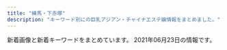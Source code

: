 ```yaml
---
title: "練馬・下赤塚"
description: "キーワード別にの巨乳アジアン・チャイナエステ嬢情報をまとめました。"
---
```


新着画像と新着キーワードをまとめています。
2021年06月23日の情報です。

<DmmAffiliateIns />
<KeywordTable
  shops={
    [
    {
        "img_links": [
            "http://nymphe-est.biz/images/m5.png",
            "http://nymphe-est.biz/images/m1.png",
            "http://nymphe-est.biz/images/m4.png",
            "http://nymphe-est.biz/images/tit3.jpg",
            "http://nymphe-est.biz/images/stal.jpg",
            "http://nymphe-est.biz/images/cg05.jpg",
            "http://nymphe-est.biz/images/bur.jpg",
            "http://nymphe-est.biz/images/cg01.jpg",
            "http://nymphe-est.biz/images/fla.jpg",
            "http://nymphe-est.biz/images/bul.jpg",
            "http://nymphe-est.biz/images/accl.jpg",
            "http://nymphe-est.biz/images/m6.png",
            "http://nymphe-est.biz/images/tit6.jpg",
            "http://nymphe-est.biz/images/cg03.jpg",
            "http://nymphe-est.biz/images/tm.jpg",
            "http://nymphe-est.biz/images/tit2.jpg",
            "http://nymphe-est.biz/images/no.png",
            "http://nymphe-est.biz/images/top.png",
            "http://nymphe-est.biz/images/m3.png",
            "http://nymphe-est.biz/images/tit4.jpg",
            "http://nymphe-est.biz/images/spt.png",
            "http://nymphe-est.biz/images/cg02.jpg",
            "http://nymphe-est.biz/images/stat.jpg",
            "http://nymphe-est.biz/images/m2.png",
            "http://nymphe-est.biz/images/tit5.jpg"
        ],
        "station": "\u6771\u6b66\u7df4\u99ac\u99c5\u5317\u53e3",
        "url": "http://nymphe-est.biz/",
        "keywords": {
            "D": 3,
            "E": 1
        },
        "name": "\u59eb\u306e\u3086\u3073\u3055\u304d"
    },
    {
        "url": "http://c-sakura.work/",
        "img_links": [
            "http://c-sakura.work/img/yuyu1.jpg",
            "http://c-sakura.work/images/int1.png",
            "http://c-sakura.work/images/2.jpg",
            "http://c-sakura.work/images/mobile.jpg",
            "http://c-sakura.work/images/interior_t.jpg",
            "http://c-sakura.work/images/head.jpg",
            "http://c-sakura.work/images/tel.jpg",
            "http://c-sakura.work/images/sisu.png",
            "http://c-sakura.work/images/1.jpg",
            "http://c-sakura.work/img/yuri1.jpg",
            "http://c-sakura.work/images/staff_t.jpg",
            "http://c-sakura.work/images/info.png",
            "http://c-sakura.work/images/sys1.png",
            "http://c-sakura.work/images/int2.png",
            "http://c-sakura.work/images/news.png",
            "http://c-sakura.work/img/ami1.jpg",
            "http://c-sakura.work/images/3.jpg"
        ],
        "keywords": {},
        "name": "\u9577\u4e45*\u3061\u3087\u3046\u304d\u3085\u3046",
        "station": "\u4e0b\u8d64\u585a\u99c5\u5317\u53e3"
    },
    {
        "station": "\u5927\u6cc9\u5b66\u5712\u99c5",
        "img_links": [
            "http://lachesis.este88.com/gals/mao2.jpg",
            "https://lachesis.este88.com/gals/aoi1.jpg",
            "http://lachesis.este88.com/gals/itika1.jpg",
            "https://lachesis.este88.com/gals/miho1.jpg",
            "https://lachesis.este88.com/gals/yuno1.jpg",
            "http://lachesis.este88.com/gals/yuno2.jpg",
            "http://lachesis.este88.com/gals/mao1.jpg",
            "https://lachesis.este88.com/gals/rinnka1.jpg",
            "http://momipara.jp/img/link/momi234.jpg",
            "https://lachesis.este88.com/images/sysh3bar.png",
            "http://lachesis.este88.com/gals/miho2.jpg",
            "http://lachesis.este88.com/gals/miho1.jpg",
            "http://lachesis.este88.com/gals/minami1.jpg",
            "http://lachesis.este88.com/gals/tumugi1.jpg",
            "https://lachesis.este88.com/images/bg_header.jpg",
            "https://lachesis.este88.com/gals/maria1.jpg",
            "https://lachesis.este88.com/gals/minami1.jpg",
            "https://lachesis.este88.com/gals/mao1.jpg",
            "http://lachesis.este88.com/gals/aoi3.jpg",
            "http://lachesis.este88.com/gals/nozomi3.jpg",
            "http://lachesis.este88.com/gals/rinnka2.jpg",
            "http://lachesis.este88.com/gals/yuno3.jpg",
            "https://lachesis.este88.com/gals/miku1.jpg",
            "http://lachesis.este88.com/gals/yuno1.jpg",
            "http://lachesis.este88.com/images/info5.jpg",
            "http://lachesis.este88.com/gals/nozomi1.jpg",
            "http://lachesis.este88.com/gals/maria1.jpg",
            "https://lachesis.este88.com/gals/tumugi1.jpg",
            "http://lachesis.este88.com/gals/tumugi2.jpg",
            "http://lachesis.este88.com/gals/nozomi4.jpg",
            "https://lachesis.este88.com/images/bg_header3.jpg",
            "http://lachesis.este88.com/gals/nozomi2.jpg",
            "http://lachesis.este88.com/images/line.jpg",
            "http://lachesis.este88.com/images/bg_header.jpg",
            "http://lachesis.este88.com/gals/narumi4.jpg",
            "http://lachesis.este88.com/gals/miho3.jpg",
            "http://lachesis.este88.com/gals/ruka4.jpg",
            "http://lachesis.este88.com/gals/rinnka3.jpg",
            "http://lachesis.este88.com/gals/ruka1.jpg",
            "http://lachesis.este88.com/gals/ruka2.jpg",
            "http://lachesis.este88.com/gals/narumi1.jpg",
            "http://lachesis.este88.com/gals/miku2.jpg",
            "http://lachesis.este88.com/gals/miku1.jpg",
            "http://lachesis.este88.com/gals/itika3.jpg",
            "http://lachesis.este88.com/gals/itika2.jpg",
            "https://lachesis.este88.com/gals/itika1.jpg",
            "http://lachesis.este88.com/gals/ruka3.jpg",
            "http://lachesis.este88.com/gals/aoi2.jpg",
            "http://lachesis.este88.com/gals/narumi2.jpg",
            "http://lachesis.este88.com/gals/rinnka1.jpg",
            "http://lachesis.este88.com/gals/aoi1.jpg",
            "http://lachesis.este88.com/images/bg_header3.jpg",
            "https://lachesis.este88.com/gals/nozomi1.jpg",
            "http://lachesis.este88.com/gals/narumi3.jpg",
            "http://lachesis.este88.com/images/sysh3bar.png",
            "https://lachesis.este88.com/gals/ruka1.jpg",
            "http://lachesis.este88.com/gals/rinnka4.jpg",
            "http://lachesis.este88.com/gals/minami2.jpg",
            "https://lachesis.este88.com/images/info5.jpg",
            "http://lachesis.este88.com/gals/miku3.jpg",
            "https://lachesis.este88.com/gals/narumi1.jpg",
            "https://lachesis.este88.com/images/line.jpg",
            "http://lachesis.este88.com/gals/tumugi3.jpg"
        ],
        "name": "\u30e9\u30b1\u30b7\u30b9\u5927\u6cc9\u5b66\u5712",
        "url": "http://lachesis.este88.com/",
        "keywords": {
            "83": 2,
            "G": 1,
            "E": 1,
            "95": 1,
            "D": 2,
            "86": 1,
            "84": 1,
            "F": 4,
            "81": 1,
            "93": 1,
            "88": 2,
            "C": 4,
            "91": 3,
            "80": 1
        }
    },
    {
        "keywords": {},
        "img_links": [
            "http://oasis.akasuri.xyz/images/c-photo.png",
            "http://oasis.akasuri.xyz/staff/s2.jpg",
            "http://oasis.akasuri.xyz/images/b-tel.png",
            "http://oasis.akasuri.xyz/images/fotter.png",
            "http://oasis.akasuri.xyz/images/bar-staff.png",
            "http://oasis.akasuri.xyz/staff/s1.jpg",
            "http://oasis.akasuri.xyz/staff/s3.jpg",
            "http://oasis.akasuri.xyz/images/bar-photo.png",
            "http://oasis.akasuri.xyz/images/c-staff.png",
            "http://oasis.akasuri.xyz/images/c-top.png"
        ],
        "station": "\u6210\u5897\u99c5\u5357\u53e3",
        "name": "\u30aa\u30a2\u30b7\u30b9",
        "url": "http://oasis.akasuri.xyz/"
    },
    {
        "keywords": {},
        "url": "http://es-nerima.biz/",
        "station": "\u7df4\u99ac\u99c5\u5317\u53e3",
        "name": "\u3046\u3089\u3089",
        "img_links": [
            "http://es-nerima.biz/wp-content/themes/template-salon2/images/gallery3.jpg",
            "http://es-nerima.biz/wp-content/uploads/2016/10/g3.jpg",
            "http://es-nerima.biz/wp-content/themes/template-salon2/images/pickup-ttl.png",
            "http://es-nerima.biz/wp-content/uploads/2016/10/girl-1-250x330.jpg",
            "http://es-nerima.biz/wp-content/themes/template-salon2/images/camp-bnr.jpg",
            "http://es-nerima.biz/wp-content/uploads/2016/10/gallery1.jpg",
            "http://es-nerima.biz/wp-content/uploads/2016/10/g6.jpg",
            "http://es-nerima.biz/wp-content/uploads/2016/10/mika-250x330.jpg",
            "http://es-nerima.biz/wp-content/themes/template-salon2/images/news-ttl.png",
            "http://es-nerima.biz/wp-content/uploads/2016/10/gallery2.jpg",
            "http://es-nerima.biz/wp-content/uploads/2016/10/gallery6.jpg",
            "http://es-nerima.biz/wp-content/themes/template-salon2/images/pickup-frame.png",
            "http://es-nerima.biz/wp-content/uploads/2016/10/g4-250x330.jpg",
            "http://es-nerima.biz/wp-content/uploads/2016/10/girl-1.jpg",
            "http://es-nerima.biz/wp-content/themes/template-salon2/images/tel.png",
            "http://es-nerima.biz/wp-content/themes/template-salon2/images/gallery4.jpg",
            "http://es-nerima.biz/wp-content/themes/template-salon2/images/massage-de_88_31.jpg",
            "http://es-nerima.biz/wp-content/themes/template-salon2/images/newface-ttl.png",
            "http://cdn.dino-es.com/images/logo/88x31DinoEs.png",
            "http://es-nerima.biz/wp-content/uploads/2016/10/gallery5.jpg",
            "http://es-nerima.biz/wp-content/uploads/2016/10/mika.jpg",
            "http://es-nerima.biz/wp-content/uploads/2016/10/gallery8.jpg",
            "http://es-nerima.biz/wp-content/uploads/2016/10/g6-250x330.jpg",
            "http://es-nerima.biz/wp-content/uploads/2016/10/g3-250x330.jpg",
            "http://es-nerima.biz/wp-content/themes/template-salon2/images/slider1.jpg",
            "http://es-nerima.biz/wp-content/themes/template-salon2/images/gallery2.jpg",
            "http://es-nerima.biz/wp-content/themes/template-salon2/images/gallery1.jpg",
            "http://es-nerima.biz/wp-content/uploads/2016/10/eri.jpg",
            "http://es-nerima.biz/wp-content/themes/template-salon2/images/magazine.jpg",
            "http://es-nerima.biz/wp-content/themes/template-salon2/images/gallery-ttl.png",
            "http://es-nerima.biz/wp-content/uploads/2016/10/eri-250x330.jpg",
            "http://es-nerima.biz/wp-content/uploads/2016/10/g5-250x330.jpg",
            "http://es-nerima.biz/wp-content/uploads/2016/10/gallery3.jpg",
            "http://es-nerima.biz/wp-content/uploads/2016/10/gallery7.jpg",
            "http://es-nerima.biz/wp-content/uploads/2016/10/camp-bnr.jpg",
            "http://es-nerima.biz/wp-content/uploads/2016/10/gallery8-600x600.jpg",
            "http://es-nerima.biz/wp-content/uploads/2016/10/g5.jpg",
            "http://es-nerima.biz/wp-content/uploads/2016/10/g1-250x330.jpg"
        ]
    },
    {
        "img_links": [
            "http://pakira-massage.work/img/s23.jpg",
            "http://pakira-massage.work/img/s2.jpg",
            "http://pakira-massage.work/img/s1.jpg",
            "http://pakira-massage.work/img/nos.jpg",
            "http://pakira-massage.work/i/img/r3.jpg",
            "http://pakira-massage.work/i/img/r5.jpg",
            "http://pakira-massage.work/img/st2.jpg",
            "http://pakira-massage.work/i/img/r2.jpg",
            "http://pakira-massage.work/img/campian.jpg",
            "http://pakira-massage.work/img/sta1.jpg",
            "http://pakira-massage.work/img/st1.jpg",
            "http://pakira-massage.work/i/img/sta2.jpg",
            "http://pakira-massage.work/img/st23.jpg",
            "http://pakira-massage.work/img/mobile-1.png",
            "http://pakira-massage.work/i/img/r1.jpg",
            "http://pakira-massage.work/i/img/sta23.jpg",
            "http://pakira-massage.work/img/head.jpg",
            "http://pakira-massage.work/i/img/st1.jpg",
            "http://pakira-massage.work/i/img/r4.jpg",
            "http://pakira-massage.work/i/img/r6.jpg",
            "http://pakira-massage.work/i/img/sta1.jpg",
            "http://pakira-massage.work/img/sta23.jpg",
            "http://pakira-massage.work/img/botton.jpg",
            "http://pakira-massage.work/img/sta2.jpg"
        ],
        "url": "http://pakira-massage.work/",
        "station": "\u8981\u753a\u99c55\u756a\u51fa\u53e3",
        "name": "\u30d1\u30ad\u30e9",
        "keywords": {
            "85": 2,
            "87": 2,
            "E": 2,
            "C": 12
        }
    },
    {
        "name": "\u30ad\u30e9\u30ad\u30e9",
        "url": "http://binrou.net/",
        "station": "\u7df4\u99ac\u99c5\u897f\u53e3",
        "img_links": [
            "http://binrou.net/img/mo.png",
            "http://binrou.net/i/img/st118.jpg",
            "http://binrou.net/img/sta117.jpg",
            "http://binrou.net/img/st109.jpg",
            "http://binrou.net/img/sta111.jpg",
            "http://binrou.net/img/s112.jpg",
            "http://binrou.net/i/img/sta114.jpg",
            "http://binrou.net/img/sta116.jpg",
            "http://binrou.net/i/img/sta104.jpg",
            "http://binrou.net/i/img/sta98.jpg",
            "http://binrou.net/img/sta112.jpg",
            "http://binrou.net/img/sta114.jpg",
            "http://binrou.net/i/img/sta108.jpg",
            "http://binrou.net/i/img/r1.jpg",
            "http://binrou.net/i/img/acc.jpg",
            "http://binrou.net/img/sta119.jpg",
            "http://binrou.net/i/img/sta88.jpg",
            "http://binrou.net/img/st116.jpg",
            "http://binrou.net/img/st114.jpg",
            "http://binrou.net/img/pickup20.jpg",
            "http://binrou.net/img/s117.jpg",
            "http://binrou.net/i/img/sta80.jpg",
            "http://binrou.net/i/img/sta119.jpg",
            "http://binrou.net/i/img/sta117.jpg",
            "http://binrou.net/img/st112.jpg",
            "http://binrou.net/img/s116.jpg",
            "http://binrou.net/img/st119.jpg",
            "http://binrou.net/i/img/sta118.jpg",
            "http://binrou.net/i/img/sta92.jpg",
            "http://binrou.net/img/acc.jpg",
            "http://binrou.net/img/s111.jpg",
            "http://binrou.net/img/fla.jpg",
            "http://binrou.net/i/img/sta115.jpg",
            "http://binrou.net/i/img/sta94.jpg",
            "http://binrou.net/i/img/sta97.jpg",
            "http://binrou.net/i/img/sta100.jpg",
            "http://binrou.net/img/s115.jpg",
            "http://binrou.net/i/img/sta105.jpg",
            "http://binrou.net/i/img/sta111.jpg",
            "http://binrou.net/i/img/r3.jpg",
            "http://binrou.net/img/sta118.jpg",
            "http://binrou.net/img/sta109.jpg",
            "http://binrou.net/img/s114.jpg",
            "http://binrou.net/img/s118.jpg",
            "http://binrou.net/i/img/r2.jpg",
            "http://binrou.net/i/img/sta89.jpg",
            "http://binrou.net/img/sta115.jpg",
            "http://binrou.net/i/img/sta109.jpg",
            "http://binrou.net/img/st117.jpg",
            "http://binrou.net/i/img/sta112.jpg",
            "http://binrou.net/img/st111.jpg",
            "http://binrou.net/i/img/sta116.jpg",
            "http://binrou.net/img/s119.jpg",
            "http://binrou.net/i/img/r4.jpg",
            "http://binrou.net/img/botton.jpg",
            "http://binrou.net/img/st118.jpg",
            "http://binrou.net/img/st115.jpg"
        ],
        "keywords": {
            "D": 2,
            "88": 1,
            "86": 4,
            "C": 17,
            "E": 6,
            "F": 1,
            "87": 4,
            "89": 1
        }
    },
    {
        "keywords": {},
        "url": "http://www.es-kou.link/",
        "station": "\u4e0b\u8d64\u585a\u99c5\u5317\u53e3",
        "img_links": [
            "http://www.es-kou.link/images/interior_t.jpg",
            "http://www.es-kou.link/img/satomi1.jpg",
            "http://www.es-kou.link/images/head.jpg",
            "http://www.es-kou.link/images/sys1.jpg",
            "http://www.es-kou.link/images/3.jpg",
            "http://www.es-kou.link/images/1.jpg",
            "http://www.es-kou.link/images/int1.png",
            "http://www.es-kou.link/images/sys3.png",
            "http://www.es-kou.link/img/nana1.jpg",
            "http://www.es-kou.link/img/mimi1.jpg",
            "http://www.es-kou.link/images/sys2.jpg",
            "http://www.es-kou.link/images/int2.png",
            "http://www.es-kou.link/images/news.jpg",
            "http://www.es-kou.link/images/2.jpg",
            "http://www.es-kou.link/images/s1.png",
            "http://www.es-kou.link/images/b2.jpg",
            "http://www.es-kou.link/images/mobile.jpg",
            "http://www.es-kou.link/images/info.png",
            "http://www.es-kou.link/images/b1.jpg",
            "http://www.es-kou.link/images/staff_t.jpg"
        ],
        "name": "\u7d05\u6708"
    },
    {
        "img_links": [
            "http://www.smile.mensest.com/img/header02.png",
            "http://www.smile.mensest.com/files/004.jpg",
            "http://www.smile.mensest.com/img/ttl_info.png",
            "http://www.smile.mensest.com/img/ttl_news.png",
            "http://www.smile.mensest.com/img/pickup.jpg",
            "http://www.smile.mensest.com/img/btn_blog.png",
            "http://www.smile.mensest.com/files/006.jpg",
            "http://www.smile.mensest.com/files/002.jpg",
            "http://www.smile.mensest.com/files/003.jpg",
            "http://www.smile.mensest.com/img/btn_side_mobile.jpg",
            "http://www.smile.mensest.com/files/005.jpg",
            "http://www.smile.mensest.com/img/goback.jpg",
            "http://www.smile.mensest.com/files/001.jpg"
        ],
        "name": "Smile -\u30b9\u30de\u30a4\u30eb-",
        "station": "\u7df4\u99ac\u99c5\u897f\u53e3",
        "url": "http://www.smile.mensest.com/",
        "keywords": {
            "D": 8,
            "87": 6,
            "85": 2,
            "C": 18,
            "88": 4
        }
    },
    {
        "keywords": {},
        "name": "AROMA PLAZA \u30a2\u30ed\u30de\u30d7\u30e9\u30b6",
        "img_links": [],
        "url": "http://aroma-p.info/",
        "station": "\u77f3\u795e\u4e95\u516c\u5712\u99c5\u5357\u53e3"
    },
    {
        "name": "\u5927\u5983",
        "img_links": [
            "http://sh-dafei.work/uploads/210219/1-210219105500300.jpg",
            "http://sh-dafei.work/uploads/171031/1-1G0311G556445.jpg",
            "http://sh-dafei.work/uploads/181207/1-1Q20G40K63R.jpg",
            "http://sh-dafei.work/uploads/180227/1-1P22G40S5448.jpg",
            "http://sh-dafei.work/uploads/200117/1-20011G614144B.jpg",
            "http://sh-dafei.work/uploads/210326/1-210326140613257.jpg",
            "http://sh-dafei.work/uploads/181206/1-1Q206125154224.jpg",
            "http://sh-dafei.work/uploads/200612/1-200612154534W8.jpg",
            "http://sh-dafei.work/uploads/171031/1-1G0311G344914.jpg",
            "http://sh-dafei.work/uploads/190329/1-1Z329151011c7.jpg",
            "http://sh-dafei.work/uploads/allimg/180612/1-1P612160305350.jpg",
            "http://sh-dafei.work/uploads/190924/1-1Z924151334121.jpg",
            "http://sh-dafei.work/uploads/201113/1-20111314213cQ.jpg",
            "http://sh-dafei.work/uploads/190301/1-1Z30116320A41.jpg",
            "http://sh-dafei.work/uploads/190130/1-1Z130162635508.jpg",
            "http://sh-dafei.work/uploads/180612/1-1P612160029349.jpg",
            "http://sh-dafei.work/templets/default/pc/picture/s_news.png",
            "http://sh-dafei.work/templets/default/pc/picture/staffs.png",
            "http://sh-dafei.work/uploads/190809/1-1ZP9125I01S.jpg",
            "http://sh-dafei.work/uploads/191115/1-191115132040J2.jpg",
            "http://sh-dafei.work/templets/default/pc/picture/end1.jpg",
            "http://sh-dafei.work/uploads/181206/1-1Q2061249563O.jpg",
            "http://sh-dafei.work/uploads/201002/1-201002144Z11V.jpg",
            "http://sh-dafei.work/uploads/180612/1-1P6121601061c.jpg",
            "http://sh-dafei.work/uploads/171031/1-1G0311G4095M.jpg",
            "http://sh-dafei.work/templets/default/pc/picture/s_staff.png",
            "http://sh-dafei.work/uploads/171031/1-1G0311G505933.jpg",
            "http://sh-dafei.work/uploads/171031/1-1G0311G531445.jpg",
            "http://sh-dafei.work/uploads/181206/1-1Q2061250494E.jpg",
            "http://sh-dafei.work/templets/default/pc/picture/s_pick.png",
            "http://sh-dafei.work/uploads/181207/1-1Q20G35320X0.png",
            "http://sh-dafei.work/templets/default/pc/picture/face.png",
            "http://sh-dafei.work/uploads/181206/1-1Q2061253211D.jpg",
            "http://sh-dafei.work/uploads/181214/1-1Q214154222511.jpg"
        ],
        "url": "http://sh-dafei.work/",
        "keywords": {},
        "station": "\u7df4\u99ac\u99c5\u897f\u53e3"
    },
    {
        "keywords": {
            "89": 1,
            "90": 4,
            "92": 1,
            "88": 2
        },
        "station": "\u7df4\u99ac\u99c5\u897f\u53e3",
        "url": "http://ginzaangel.esnavi.work/",
        "img_links": [
            "http://ginzaangel.esnavi.work/2/uploadimg/1615989115.jpeg",
            "http://ginzaangel.esnavi.work/2/uploadimg/1623486374.jpeg",
            "http://ginzaangel.esnavi.work/head.jpg",
            "http://ginzaangel.esnavi.work/sys1.jpg",
            "http://ginzaangel.esnavi.work/2/uploadimg/1619341553.jpeg",
            "http://ginzaangel.esnavi.work/2/uploadimg/1601829474.jpeg",
            "http://ginzaangel.esnavi.work/news.jpg",
            "http://ginzaangel.esnavi.work/2/uploadimg/1615988934.jpeg",
            "http://ginzaangel.esnavi.work/2/uploadimg/1615988408.jpeg",
            "http://ginzaangel.esnavi.work/int1.png",
            "http://ginzaangel.esnavi.work/sys2.jpg",
            "http://ginzaangel.esnavi.work/staff_t.jpg",
            "http://ginzaangel.esnavi.work/s1.png",
            "http://ginzaangel.esnavi.work/2/uploadimg/1622437565.jpeg",
            "http://ginzaangel.esnavi.work/2/uploadimg/1615989033.jpeg"
        ],
        "name": "\u7df4\u99ac\u306e\u5929\u4f7f"
    },
    {
        "img_links": [
            "http://moonlove.est-u.com/images/index_17.jpg",
            "http://moonlove.est-u.com/images/index_04.jpg",
            "http://moonlove.est-u.com/images/index_02.jpg",
            "http://moonlove.est-u.com/images/s8.jpg",
            "http://moonlove.est-u.com/staff/sakura.jpg",
            "http://moonlove.est-u.com/staff/hitomi.jpg",
            "http://moonlove.est-u.com/images/index_08.jpg",
            "http://moonlove.est-u.com/images/index_19.jpg",
            "http://moonlove.est-u.com/staff/miki.jpg",
            "http://moonlove.est-u.com/images/s1.jpg",
            "http://moonlove.est-u.com/images/index1_06.jpg",
            "http://moonlove.est-u.com/staff/nami.jpg",
            "http://moonlove.est-u.com/images/index_12.jpg",
            "http://moonlove.est-u.com/images/index_14.jpg",
            "http://moonlove.est-u.com/images/index2_06.jpg",
            "http://moonlove.est-u.com/images/icon_000.jpg",
            "http://moonlove.est-u.com/images/index_07.jpg",
            "http://moonlove.est-u.com/images/index_05.jpg",
            "http://moonlove.est-u.com/images/index_16.jpg",
            "http://moonlove.est-u.com/images/s4.jpg",
            "http://moonlove.est-u.com/images/s6.jpg",
            "http://moonlove.est-u.com/staff/ayumi.jpg",
            "http://moonlove.est-u.com/images/index3_06.jpg",
            "http://moonlove.est-u.com/images/index_13.jpg",
            "http://moonlove.est-u.com/images/staff_09.jpg",
            "http://moonlove.est-u.com/staff/kaori.jpg",
            "http://moonlove.est-u.com/images/s5.jpg",
            "http://moonlove.est-u.com/images/index_10.jpg",
            "http://moonlove.est-u.com/images/s3.jpg",
            "http://moonlove.est-u.com/images/index_15.jpg"
        ],
        "name": "\u6708\u306e\u604b",
        "url": "http://moonlove.est-u.com/",
        "station": "\u7df4\u99ac\u99c5\u5317\u53e3",
        "keywords": {
            "C": 7
        }
    },
    {
        "name": "\u3072\u307e\u308f\u308a",
        "keywords": {
            "C": 7
        },
        "station": "\u7df4\u99ac\u99c5\u5357\u53e3",
        "url": "http://himawari.est-u.com/",
        "img_links": [
            "http://himawari.est-u.com/images/therpist.jpg",
            "http://himawari.est-u.com/staff/izumi.jpg",
            "http://himawari.est-u.com/staff/yumi.jpg",
            "http://himawari.est-u.com/images/index_02.jpg",
            "http://himawari.est-u.com/staff/risa.jpg",
            "http://himawari.est-u.com/staff/asuka.jpg",
            "http://himawari.est-u.com/images/a2.jpg",
            "http://himawari.est-u.com/images/index_08.jpg",
            "http://himawari.est-u.com/staff/sakura.jpg",
            "http://himawari.est-u.com/staff/umi.jpg",
            "http://himawari.est-u.com/images/index_04.jpg",
            "http://himawari.est-u.com/staff/emi.jpg",
            "http://himawari.est-u.com/staff/nami.jpg",
            "http://himawari.est-u.com/images/index_10.jpg",
            "http://himawari.est-u.com/images/a1.jpg",
            "http://himawari.est-u.com/images/down.jpg",
            "http://himawari.est-u.com/staff/yuki.jpg",
            "http://himawari.est-u.com/images/index2_08.jpg"
        ]
    },
    {
        "img_links": [
            "http://www.relaxes.info/images/price.jpg",
            "http://www.relaxes.info/images/t2.png",
            "http://www.relaxes.info/images/header_bg.png",
            "http://www.relaxes.info/images/ttl_qj.png",
            "http://www.relaxes.info/up/uploads/20180315212810me.jpg",
            "http://www.relaxes.info/images/s1.png",
            "http://www.relaxes.info/images/t1.png",
            "http://www.relaxes.info/images/ttl_staff.png",
            "http://www.relaxes.info/up/uploads/20210313172020j.jpg",
            "http://www.relaxes.info/images/ttl_price.png",
            "http://www.relaxes.info/images/rec.png",
            "http://www.relaxes.info/up/uploads/2017071800271212.jpg",
            "http://www.relaxes.info/images/info.jpg"
        ],
        "url": "http://www.relaxes.info/",
        "keywords": {},
        "name": "\u8776",
        "station": "\u4e0a\u677f\u6a4b\u99c5\u5317\u53e3"
    },
    {
        "name": "\u30b7\u30a8\u30b9\u30bf",
        "url": "http://siesta.ests.jp/",
        "keywords": {
            "D": 24,
            "88": 6,
            "87": 6,
            "85": 6,
            "83": 12
        },
        "img_links": [
            "http://siesta.ests.jp/images/acc1.jpg",
            "http://siesta.ests.jp/images/acc4.jpg",
            "http://siesta.ests.jp/images/mobile1.jpg",
            "http://siesta.ests.jp/images/info.jpg",
            "http://siesta.ests.jp/images/pick.jpg",
            "http://siesta.ests.jp/photos/sites/39/2021/04/2021042011331872.jpg",
            "http://siesta.ests.jp/photos/sites/39/2021/05/202105291106012.jpg",
            "http://siesta.ests.jp/images/acc2.jpg",
            "http://siesta.ests.jp/images/s-recriut.jpg",
            "http://siesta.ests.jp/photos/sites/39/2021/05/2021052911060393.jpg",
            "http://siesta.ests.jp/photos/sites/39/2021/05/2021052911060320.jpg",
            "http://siesta.ests.jp/images/mobile.jpg",
            "http://siesta.ests.jp/images/news.jpg",
            "http://siesta.ests.jp/photos/sites/39/2021/05/2021052911060142.jpg",
            "http://siesta.ests.jp/images/acc3.jpg",
            "http://siesta.ests.jp/images/top.png",
            "http://siesta.ests.jp/images/s-staff.jpg"
        ],
        "station": "\u5927\u6cc9\u5b66\u5712\u99c5\u5317\u53e3"
    },
    {
        "img_links": [
            "http://www.seoul.esjp.info/img/nav-002.png",
            "http://www.seoul.esjp.info/img/nav-006.png",
            "http://www.seoul.esjp.info/img/main-top03.png",
            "http://www.seoul.esjp.info/files/007.jpg",
            "http://www.seoul.esjp.info/img/nav-003.png",
            "http://www.seoul.esjp.info/files/011.jpg",
            "http://www.seoul.esjp.info/files/013.jpg",
            "http://www.seoul.esjp.info/img/nav-001.png",
            "http://www.seoul.esjp.info/img/change-004.png",
            "http://www.seoul.esjp.info/img/change-006.png",
            "http://www.seoul.esjp.info/img/head.png",
            "http://www.seoul.esjp.info/img/change-005.png",
            "http://www.seoul.esjp.info/files/006.jpg",
            "http://www.seoul.esjp.info/img/main-top01.png",
            "http://www.seoul.esjp.info/files/008.jpg",
            "http://www.seoul.esjp.info/files/003.jpg",
            "http://www.seoul.esjp.info/files/012.jpg",
            "http://www.seoul.esjp.info/img/change-002.png",
            "http://www.seoul.esjp.info/files/001.jpg",
            "http://www.seoul.esjp.info/files/004.jpg",
            "http://www.seoul.esjp.info/img/change-001.png",
            "http://www.seoul.esjp.info/img/recuit.png",
            "http://www.seoul.esjp.info/files/015.jpg",
            "http://www.seoul.esjp.info/files/010.jpg",
            "http://www.seoul.esjp.info/img/nav-004.png",
            "http://www.seoul.esjp.info/img/foot.png",
            "http://www.seoul.esjp.info/img/change-003.png",
            "http://www.seoul.esjp.info/files/005.jpg",
            "http://www.seoul.esjp.info/img/nav-005.png"
        ],
        "keywords": {
            "D": 4,
            "87": 1,
            "86": 3
        },
        "station": "\u7df4\u99ac\u99c5\u897f\u53e3",
        "name": "\u7652\u3057\u306e\u90e8\u5c4b",
        "url": "http://www.seoul.esjp.info/"
    },
    {
        "img_links": [
            "https://salasa.tokyo/wp-content/uploads/2020/02/8776salasa.jpg",
            "https://salasa.tokyo/wp-content/uploads/2020/02/41salasa.jpg",
            "https://salasa.tokyo/wp-content/uploads/2020/02/21salasa.jpg",
            "https://salasa.tokyo/wp-content/uploads/2020/02/11salasa.jpg",
            "https://salasa.tokyo/wp-content/themes/este/img/top-img04.png",
            "https://salasa.tokyo/wp-content/uploads/2020/04/3121salasa.jpg",
            "https://salasa.tokyo/wp-content/uploads/2020/04/2311121salasa.jpg",
            "https://salasa.tokyo/wp-content/themes/este/img/tel_footer.png",
            "https://salasa.tokyo/wp-content/themes/este/img/3.jpg",
            "https://salasa.tokyo/wp-content/themes/este/img/top-img021.png",
            "https://salasa.tokyo/wp-content/themes/este/img/1.jpg",
            "https://salasa.tokyo/wp-content/uploads/2021/02/345salasa.jpg",
            "https://salasa.tokyo/wp-content/uploads/2020/02/32salasa.jpg",
            "https://salasa.tokyo/wp-content/uploads/2020/03/897261salasa.jpg",
            "https://salasa.tokyo/wp-content/themes/este/img/top-img01b.png",
            "https://salasa.tokyo/wp-content/themes/este/img/top-img01a.png",
            "https://salasa.tokyo/wp-content/themes/este/img/4.jpg",
            "https://salasa.tokyo/wp-content/uploads/2021/04/s187alasa.jpg",
            "https://salasa.tokyo/wp-content/themes/este/img/tel_header.png",
            "https://salasa.tokyo/wp-content/themes/este/img/call.png",
            "https://salasa.tokyo/wp-content/themes/este/img/2.jpg",
            "https://salasa.tokyo/wp-content/themes/este/img/top-img05.png",
            "https://salasa.tokyo/wp-content/themes/este/img/top-img02.png",
            "https://salasa.tokyo/wp-content/themes/este/img/top-img01.png",
            "https://salasa.tokyo/wp-content/uploads/2020/02/1salasa.jpg"
        ],
        "station": "\u7df4\u99ac\u99c5\u897f\u53e3",
        "keywords": {
            "G": 2,
            "D": 10,
            "E": 13,
            "C": 13
        },
        "name": "\u3064\u307c\u307f",
        "url": "https://salasa.tokyo/"
    },
    {
        "keywords": {
            "87": 5,
            "89": 1,
            "C": 22,
            "85": 2,
            "E": 2,
            "88": 4,
            "F": 2,
            "86": 1,
            "84": 1,
            "D": 9
        },
        "name": "\u30dd\u30f3\u30d5\u30fc",
        "url": "http://ponfu-massage.work/",
        "img_links": [
            "http://ponfu-massage.work/img/sta43.jpg",
            "http://ponfu-massage.work/img/st45.jpg",
            "http://ponfu-massage.work/i/img/sta28.jpg",
            "http://ponfu-massage.work/i/img/sta45.jpg",
            "http://ponfu-massage.work/i/img/sta38.jpg",
            "http://ponfu-massage.work/img/acc6.jpg",
            "http://ponfu-massage.work/img/st41.jpg",
            "http://ponfu-massage.work/i/img/sta46.jpg",
            "http://ponfu-massage.work/i/img/sta30.jpg",
            "http://ponfu-massage.work/img/acc5.jpg",
            "http://ponfu-massage.work/img/s42.jpg",
            "http://ponfu-massage.work/img/s44.jpg",
            "http://ponfu-massage.work/i/img/sta42.jpg",
            "http://ponfu-massage.work/img/sta39.jpg",
            "http://ponfu-massage.work/img/s45.jpg",
            "http://ponfu-massage.work/img/st38.jpg",
            "http://ponfu-massage.work/img/botton.jpg",
            "http://ponfu-massage.work/img/st46.jpg",
            "http://ponfu-massage.work/i/img/sta47.jpg",
            "http://ponfu-massage.work/img/sta30.jpg",
            "http://ponfu-massage.work/img/st18.jpg",
            "http://ponfu-massage.work/img/acc2.jpg",
            "http://ponfu-massage.work/i/img/r1.jpg",
            "http://ponfu-massage.work/img/sta28.jpg",
            "http://ponfu-massage.work/img/st42.jpg",
            "http://ponfu-massage.work/img/s46.jpg",
            "http://ponfu-massage.work/img/s41.jpg",
            "http://ponfu-massage.work/i/img/st45.jpg",
            "http://ponfu-massage.work/img/sta47.jpg",
            "http://ponfu-massage.work/img/acc1.jpg",
            "http://ponfu-massage.work/img/sta45.jpg",
            "http://ponfu-massage.work/img/sta35.jpg",
            "http://ponfu-massage.work/i/img/sta24.jpg",
            "http://ponfu-massage.work/img/acc9.jpg",
            "http://ponfu-massage.work/img/st47.jpg",
            "http://ponfu-massage.work/img/sta46.jpg",
            "http://ponfu-massage.work/img/st28.jpg",
            "http://ponfu-massage.work/i/img/r2.jpg",
            "http://ponfu-massage.work/i/img/r4.jpg",
            "http://ponfu-massage.work/i/img/sta41.jpg",
            "http://ponfu-massage.work/i/img/sta39.jpg",
            "http://ponfu-massage.work/img/sta41.jpg",
            "http://ponfu-massage.work/img/st44.jpg",
            "http://ponfu-massage.work/img/acc7.jpg",
            "http://ponfu-massage.work/i/img/sta43.jpg",
            "http://ponfu-massage.work/i/img/r3.jpg",
            "http://ponfu-massage.work/img/s39.jpg",
            "http://ponfu-massage.work/img/s38.jpg",
            "http://ponfu-massage.work/img/sta44.jpg",
            "http://ponfu-massage.work/img/s47.jpg",
            "http://ponfu-massage.work/img/s30.jpg",
            "http://ponfu-massage.work/img/acc4.jpg",
            "http://ponfu-massage.work/img/sta42.jpg",
            "http://ponfu-massage.work/img/acc8.jpg",
            "http://ponfu-massage.work/img/s43.jpg",
            "http://ponfu-massage.work/img/st39.jpg",
            "http://ponfu-massage.work/img/acc3.jpg",
            "http://ponfu-massage.work/img/st30.jpg",
            "http://ponfu-massage.work/img/campian.jpg",
            "http://ponfu-massage.work/img/st35.jpg",
            "http://ponfu-massage.work/img/acc10.jpg",
            "http://ponfu-massage.work/img/sta38.jpg",
            "http://ponfu-massage.work/i/img/sta44.jpg",
            "http://ponfu-massage.work/img/st43.jpg"
        ],
        "station": "\u7df4\u99ac\u99c5\u897f\u53e3"
    },
    {
        "station": "\u7df4\u99ac\u99c5",
        "keywords": {
            "89": 1,
            "E": 1,
            "88": 1,
            "86": 2,
            "C": 4,
            "90": 3,
            "92": 1,
            "D": 3
        },
        "url": "http://aclass.estheya.com/",
        "img_links": [
            "http://aclass.estheya.com/css/m-head04.jpg",
            "http://aclass.estheya.com/css/cam01.jpg",
            "http://aclass.estheya.com/css/staff/staff001.jpg",
            "http://aclass.estheya.com/css/staff/staff005.jpg",
            "http://aclass.estheya.com/css/staff/staff002.jpg",
            "http://aclass.estheya.com/css/staff/staff0003.jpg",
            "http://aclass.estheya.com/images/call.png",
            "http://aclass.estheya.com/css/staff/staff08.jpg",
            "http://aclass.estheya.com/css/staff/staff09.jpg",
            "http://aclass.estheya.com/css/right.jpg",
            "http://aclass.estheya.com/css/staff/staff006.jpg",
            "http://aclass.estheya.com/css/m-head02.jpg",
            "http://aclass.estheya.com/css/staff/staff001-b.jpg",
            "http://aclass.estheya.com/css/m-top004.jpg",
            "http://aclass.estheya.com/css/staff/staff0004.jpg",
            "http://aclass.estheya.com/css/left.jpg"
        ],
        "name": "A-CLASS\uff5e\u30a8\u30fc\u30af\u30e9\u30b9\uff5e"
    },
    {
        "url": "http://www.e-rakuraku.info/",
        "img_links": [
            "http://www.e-rakuraku.info/images/sr.png",
            "http://www.e-rakuraku.info/images/newt.png",
            "http://www.e-rakuraku.info/images/g2.jpg",
            "http://www.e-rakuraku.info/images/g5.jpg",
            "http://www.e-rakuraku.info/images/tite-staff.png",
            "http://www.e-rakuraku.info/images/huiyuan.png",
            "http://www.e-rakuraku.info/images/mobile.png",
            "http://www.e-rakuraku.info/images/g1.jpg",
            "http://www.e-rakuraku.info/images/tel.png",
            "http://www.e-rakuraku.info/images/s2.png",
            "http://www.e-rakuraku.info/images/nei_03.jpg",
            "http://www.e-rakuraku.info/images/s1.png",
            "http://www.e-rakuraku.info/images/top.jpg",
            "http://www.e-rakuraku.info/images/tite-gallery.png",
            "http://www.e-rakuraku.info/images/newfacet.png",
            "http://www.e-rakuraku.info/images/g4.jpg",
            "http://www.e-rakuraku.info/images/g0.jpg",
            "http://www.e-rakuraku.info/images/g3.jpg"
        ],
        "keywords": {
            "C": 13
        },
        "name": "\u697d\u697d",
        "station": "\u4e2d\u6751\u6a4b\u99c5"
    },
    {
        "station": "\u7df4\u99ac\u99c5\u5357\u53e3",
        "url": "http://www.nerima-rose.com/",
        "name": "ROSE",
        "keywords": {
            "C": 8
        },
        "img_links": [
            "http://www.nerima-rose.com/images/index-rosa_02.jpg",
            "http://www.nerima-rose.com/images/rosa-sys_09a.jpg",
            "http://www.nerima-rose.com/images/images/sys2018_03.jpg",
            "http://www.nerima-rose.com/images/aroma/r1.jpg",
            "http://www.nerima-rose.com/images/rosa-pindao_09.jpg",
            "http://www.nerima-rose.com/images/staff/17/riri.jpg",
            "http://www.nerima-rose.com/images/rosa-sys_04.jpg",
            "http://www.nerima-rose.com/images/shop/11.jpg",
            "http://www.nerima-rose.com/images/staff/17/2/nana.png",
            "http://www.nerima-rose.com/images/aroma/r2.jpg",
            "http://www.nerima-rose.com/images/staff/16/aya2.jpg",
            "http://www.nerima-rose.com/images/index-rosa_04.jpg",
            "http://www.nerima-rose.com/images/staff/18/ayumi.jpg",
            "http://www.nerima-rose.com/images/staff/17/2/ena.jpg",
            "http://www.nerima-rose.com/images/staff/16/kaori2.jpg",
            "http://www.nerima-rose.com/cgi-bin/topics/img/16-1.jpg",
            "http://www.nerima-rose.com/images/aroma/r3.jpg",
            "http://www.nerima-rose.com/images/sys3.jpg",
            "http://www.nerima-rose.com/images/shop/h1.jpg",
            "http://www.nerima-rose.com/images/images/sys2018_06.jpg",
            "http://www.nerima-rose.com/images/index-rosa_09.jpg",
            "http://www.nerima-rose.com/images/shop/3/sh1.jpg",
            "http://www.nerima-rose.com/images/staff/18/hina.jpg",
            "http://www.nerima-rose.com/images/shop/4/s1.jpg",
            "http://www.nerima-rose.com/images/nav/nav-rec.jpg",
            "http://www.nerima-rose.com/images/rosa-pindao_07.jpg",
            "http://www.nerima-rose.com/images/nav/nav-acc.jpg",
            "http://www.nerima-rose.com/images/staff/18/misaki.jpg"
        ]
    },
    {
        "img_links": [
            "http://rose.este.work/index-1.htm.jpg",
            "http://rose.este.work/resize_1500-450.jpg",
            "http://rose.este.work/r4.jpg",
            "http://rose.este.work/resize_250.png",
            "http://rose.este.work/sys1.png",
            "http://rose.este.work/r1.jpg",
            "http://rose.este.work/totop.png",
            "http://rose.este.work/unnamed.png",
            "http://rose.este.work/index-25.htm.jpg",
            "http://rose.este.work/index-26.htm.jpg",
            "http://rose.este.work/index-24.htm.jpg",
            "http://rose.este.work/re.jpg",
            "http://rose.este.work/r5.jpg",
            "http://rose.este.work/r3.jpg"
        ],
        "url": "http://rose.este.work/",
        "station": "\u6c5f\u53e4\u7530\u99c5\u5357\u53e3",
        "name": "\u512a\u30fb\u7f8e",
        "keywords": {}
    },
    {
        "station": "\u5927\u5c71\u99c5\u5357\u53e3",
        "name": "\u61a9",
        "img_links": [
            "http://c-ikoi.work/images/concept.jpg",
            "http://c-ikoi.work/images/sys1.jpg",
            "http://c-ikoi.work/images/tel.jpg",
            "http://c-ikoi.work/img/aoi1.jpg",
            "http://c-ikoi.work/img/yuki1.jpg",
            "http://c-ikoi.work/img/moe1.jpg",
            "http://c-ikoi.work/images/rec2.png",
            "http://c-ikoi.work/images/head.jpg",
            "http://c-ikoi.work/images/news.jpg",
            "http://c-ikoi.work/images/sys3.png",
            "http://c-ikoi.work/images/rec1.png",
            "http://c-ikoi.work/images/staff_t.jpg",
            "http://c-ikoi.work/images/sys2.jpg",
            "http://c-ikoi.work/images/interior_t.jpg",
            "http://c-ikoi.work/images/line.png",
            "http://c-ikoi.work/images/int1.png",
            "http://c-ikoi.work/images/int2.png",
            "http://c-ikoi.work/images/3.jpg",
            "http://c-ikoi.work/images/int3.png",
            "http://c-ikoi.work/img/rina1.jpg",
            "http://c-ikoi.work/images/2.jpg",
            "http://c-ikoi.work/images/4.jpg",
            "http://c-ikoi.work/images/mobile.jpg",
            "http://c-ikoi.work/images/1.jpg"
        ],
        "url": "http://c-ikoi.work/",
        "keywords": {}
    },
    {
        "keywords": {},
        "img_links": [],
        "station": "\u6210\u5897\u99c5",
        "url": "http://evergrace.tyo.cm/",
        "name": "\u30b8\u30e3\u30b9\u30df\u30f3"
    },
    {
        "station": "\u4e2d\u6751\u6a4b\u99c5\u5357\u53e3",
        "name": "\u30b9\u30a6\u30a3\u30fc\u30c8",
        "keywords": {},
        "url": "http://www.es-yas.click/",
        "img_links": [
            "http://www.es-yas.click/images/newface.png",
            "http://www.es-yas.click/images/ac1.png",
            "http://www.es-yas.click/images/sys2.png",
            "http://www.es-yas.click/img/rina1.jpg",
            "http://www.es-yas.click/images/tel.jpg",
            "http://www.es-yas.click/images/sirase.jpg",
            "http://www.es-yas.click/img/sayuri1.jpg",
            "http://www.es-yas.click/images/int2.png",
            "http://www.es-yas.click/images/news.jpg",
            "http://www.es-yas.click/images/2.jpg",
            "http://www.es-yas.click/images/s1.png",
            "http://www.es-yas.click/images/3.jpg",
            "http://www.es-yas.click/images/int1.png",
            "http://www.es-yas.click/images/staff_t.jpg",
            "http://www.es-yas.click/img/riri1.jpg",
            "http://www.es-yas.click/images/info.png",
            "http://www.es-yas.click/images/interior_t.jpg",
            "http://www.es-yas.click/images/mobile.jpg",
            "http://www.es-yas.click/images/4.jpg",
            "http://www.es-yas.click/images/sys1.png",
            "http://www.es-yas.click/images/head.jpg"
        ]
    },
    {
        "station": "\u685c\u53f0\u99c5\u5317\u53e3",
        "name": "\u30de\u30fc\u30ac\u30ec\u30c3\u30c8",
        "img_links": [
            "http://margaret.ests.jp/photos/sites/29/2020/04/2020041014190824.jpg",
            "http://margaret.ests.jp/images/top.jpg",
            "http://margaret.ests.jp/images/s_pick.jpg",
            "http://margaret.ests.jp/photos/sites/29/2020/06/2020062814010219.jpeg",
            "http://margaret.ests.jp/images/room4.jpg",
            "http://margaret.ests.jp/images/s_service.png",
            "http://margaret.ests.jp/images/room3.jpg",
            "http://margaret.ests.jp/images/s_news.jpg",
            "http://margaret.ests.jp/images/room1.jpg",
            "http://margaret.ests.jp/images/mobile.jpg",
            "http://margaret.ests.jp/photos/sites/29/2020/03/2020032709162529.jpg",
            "http://margaret.ests.jp/photos/sites/29/2021/01/2021011511194654.jpg",
            "http://margaret.ests.jp/photos/sites/29/2020/04/202004102157462.jpeg",
            "http://margaret.ests.jp/images/info.jpg",
            "http://margaret.ests.jp/images/service1.jpg",
            "http://margaret.ests.jp/photos/sites/29/2020/04/202004081414540.jpg",
            "http://margaret.ests.jp/photos/sites/29/2020/08/2020082222274080.jpeg",
            "http://margaret.ests.jp/images/s_staff.png",
            "http://margaret.ests.jp/photos/sites/29/2020/05/202005281752578.jpg",
            "http://margaret.ests.jp/photos/sites/29/2021/06/2021060811483867.jpg",
            "http://margaret.ests.jp/images/room2.jpg",
            "http://margaret.ests.jp/photos/sites/29/2021/06/2021060500274425.jpeg",
            "http://margaret.ests.jp/images/service4.jpg",
            "http://margaret.ests.jp/images/service2.jpg",
            "http://margaret.ests.jp/images/service3.jpg",
            "http://margaret.ests.jp/photos/sites/29/2020/04/2020040205541033.jpg",
            "http://margaret.ests.jp/photos/sites/29/2020/08/2020080615352994.jpeg"
        ],
        "url": "http://margaret.ests.jp/",
        "keywords": {
            "D": 78,
            "86": 26,
            "87": 13,
            "88": 26,
            "85": 39,
            "E": 78
        }
    },
    {
        "station": "\u4e0a\u677f\u6a4b\u99c5\u5317\u53e3",
        "img_links": [],
        "name": "\u6e29\u30fb\u306c\u304f\u3082\u308a",
        "keywords": {},
        "url": "http://tenpo2.iest.info/"
    },
    {
        "name": "\u59eb",
        "station": "\u6210\u5897\u99c5",
        "url": "http://anzu.abnavi.info/",
        "keywords": {},
        "img_links": []
    },
    {
        "name": "\u6696\u5fc3",
        "keywords": {},
        "url": "http://www.hi-msg.com/dansin/",
        "img_links": [],
        "station": "\u3068\u304d\u308f\u53f0\u99c5\u5357\u53e3"
    }
]
}
/>
<DmmAffiliateScript />
